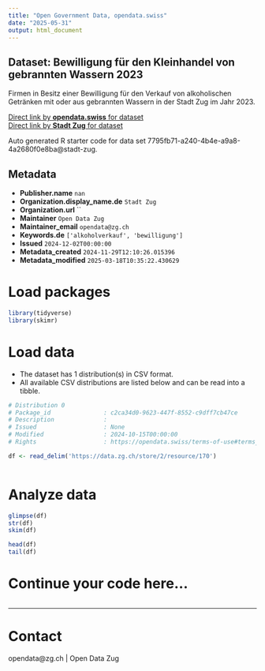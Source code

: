 ```yaml
---
title: "Open Government Data, opendata.swiss"
date: "2025-05-31"
output: html_document
---
```


## Dataset: Bewilligung für den Kleinhandel von gebrannten Wassern 2023

Firmen in Besitz einer Bewilligung für den Verkauf von alkoholischen Getränken mit oder aus gebrannten Wassern in der Stadt Zug im Jahr 2023.

[Direct link by **opendata.swiss** for dataset](https://opendata.swiss/de/dataset/bewilligung-fur-den-kleinhandel-von-gebrannten-wassern-2023)<br>
[Direct link by **Stadt Zug** for dataset](https://www.stadtzug.ch/dienstleistungen/67159)

Auto generated R starter code for data set 7795fb71-a240-4b4e-a9a8-4a2680f0e8ba@stadt-zug.

## Metadata

- **Publisher.name** `nan`
- **Organization.display_name.de** `Stadt Zug`
- **Organization.url** ``
- **Maintainer** `Open Data Zug`
- **Maintainer_email** `opendata@zg.ch`
- **Keywords.de** `['alkoholverkauf', 'bewilligung']`
- **Issued** `2024-12-02T00:00:00`
- **Metadata_created** `2024-11-29T12:10:26.015396`
- **Metadata_modified** `2025-03-18T10:35:22.430629`


# Load packages

```r

library(tidyverse)
library(skimr)

```

# Load data

-   The dataset has 1 distribution(s) in CSV format.
-   All available CSV distributions are listed below and can be read into a tibble.

```r

# Distribution 0
# Package_id               : c2ca34d0-9623-447f-8552-c9dff7cb47ce
# Description              : 
# Issued                   : None
# Modified                 : 2024-10-15T00:00:00
# Rights                   : https://opendata.swiss/terms-of-use#terms_by

df <- read_delim('https://data.zg.ch/store/2/resource/170')



```

# Analyze data

```r

glimpse(df)
str(df)
skim(df)

head(df)
tail(df)

```

# Continue your code here...

```r

```

------------------------------------------------------------------------

# Contact

opendata@zg.ch | Open Data Zug
